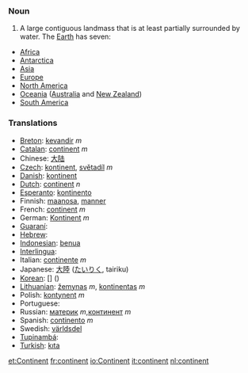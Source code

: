 === Noun ===
#A large contiguous landmass that is at least partially surrounded by water.  The [[Earth]] has seven:
*[[Africa]]
*[[Antarctica]]
*[[Asia]]
*[[Europe]]
*[[North America]]
*[[Oceania]] ([[Australia]] and [[New Zealand]])
*[[South America]]

=== Translations ===

*[[Breton]]: [[kevandir]] ''m''
*[[Catalan]]: [[continent]] ''m''
*Chinese: [[大陆]]
*[[Czech]]: [[kontinent]], [[světadíl]] ''m''
*[[Danish]]: [[kontinent]]
*[[Dutch]]: [[continent]] ''n''
*[[Esperanto]]: [[kontinento]]
*Finnish: [[maanosa]], [[manner]]
*French: [[continent]] ''m''
*German: [[Kontinent]] ''m''
*[[Guaraní]]: [[]]
*[[Hebrew]]: [[]] '' ''
*[[Indonesian]]: [[benua]]
*[[Interlingua]]: [[]]
*Italian: [[continente]] ''m''
*Japanese: [[大陸]] ([[たいりく]], tairiku)
*[[Korean]]: [[]] [] ()
*[[Lithuanian]]: [[žemynas]] ''m'', [[kontinentas]] ''m''
*Polish: [[kontynent]] ''m''
*Portuguese: [[]] '' ''
*Russian: [[материк]] ''m'',[[континент]] ''m'' 
*Spanish: [[continento]] ''m''
*Swedish: [[världsdel]] '' ''
*[[Tupinambá]]: [[]]
*[[Turkish]]: [[kıta]]

[[et:Continent]]
[[fr:continent]]
[[io:Continent]]
[[it:continent]]
[[nl:continent]]